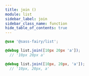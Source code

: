 ```yaml
---
title: join ()
module: list
sidebar_label: join
sidebar_class_name: function
hide_table_of_contents: true
---
```


<DocPage spec={Spec} />

```scss
@use '@sass-fairy/list';

@debug list.join([10px 20px 'a']);
  // '10px 20px a'

@debug list.join([10px, 20px, 'a']);
  // '10px, 20px, a'
```
